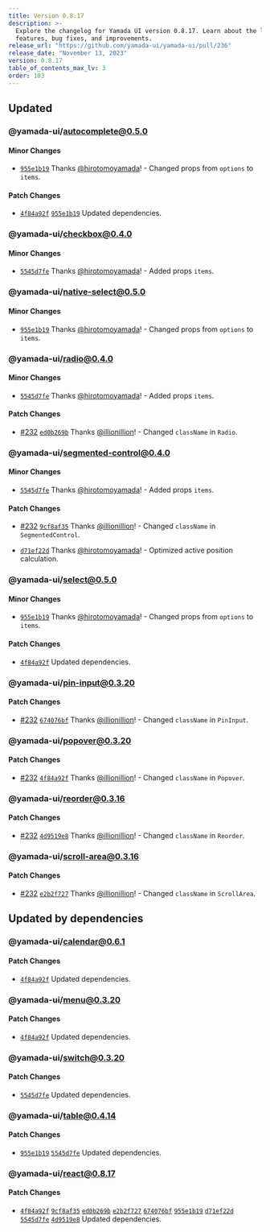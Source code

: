 ```yaml
---
title: Version 0.8.17
description: >-
  Explore the changelog for Yamada UI version 0.8.17. Learn about the latest
  features, bug fixes, and improvements.
release_url: "https://github.com/yamada-ui/yamada-ui/pull/236"
release_date: "November 13, 2023"
version: 0.8.17
table_of_contents_max_lv: 3
order: 103
---
```


## Updated

### @yamada-ui/autocomplete@0.5.0

#### Minor Changes

- [`955e1b19`](https://github.com/hirotomoyamada/yamada-ui/commit/955e1b19f847f29f8e05b14e048a8fee2277e902) Thanks [@hirotomoyamada](https://github.com/hirotomoyamada)! - Changed props from `options` to `items`.

#### Patch Changes

- [`4f84a92f`](https://github.com/hirotomoyamada/yamada-ui/commit/4f84a92f35ae9502681cad22aaf042acf5cef8f1) [`955e1b19`](https://github.com/hirotomoyamada/yamada-ui/commit/955e1b19f847f29f8e05b14e048a8fee2277e902) Updated dependencies.

### @yamada-ui/checkbox@0.4.0

#### Minor Changes

- [`5545d7fe`](https://github.com/hirotomoyamada/yamada-ui/commit/5545d7febbe0860108961b29a3a9da316692a7c3) Thanks [@hirotomoyamada](https://github.com/hirotomoyamada)! - Added props `items`.

### @yamada-ui/native-select@0.5.0

#### Minor Changes

- [`955e1b19`](https://github.com/hirotomoyamada/yamada-ui/commit/955e1b19f847f29f8e05b14e048a8fee2277e902) Thanks [@hirotomoyamada](https://github.com/hirotomoyamada)! - Changed props from `options` to `items`.

### @yamada-ui/radio@0.4.0

#### Minor Changes

- [`5545d7fe`](https://github.com/hirotomoyamada/yamada-ui/commit/5545d7febbe0860108961b29a3a9da316692a7c3) Thanks [@hirotomoyamada](https://github.com/hirotomoyamada)! - Added props `items`.

#### Patch Changes

- [#232](https://github.com/hirotomoyamada/yamada-ui/pull/232) [`ed0b269b`](https://github.com/hirotomoyamada/yamada-ui/commit/ed0b269ba91fa6760e0e12b89643adc6965647e6) Thanks [@illionillion](https://github.com/illionillion)! - Changed `className` in `Radio`.

### @yamada-ui/segmented-control@0.4.0

#### Minor Changes

- [`5545d7fe`](https://github.com/hirotomoyamada/yamada-ui/commit/5545d7febbe0860108961b29a3a9da316692a7c3) Thanks [@hirotomoyamada](https://github.com/hirotomoyamada)! - Added props `items`.

#### Patch Changes

- [#232](https://github.com/hirotomoyamada/yamada-ui/pull/232) [`9cf8af35`](https://github.com/hirotomoyamada/yamada-ui/commit/9cf8af353caed8a6d155b05612ec55fc292b691c) Thanks [@illionillion](https://github.com/illionillion)! - Changed `className` in `SegmentedControl`.

- [`d71ef22d`](https://github.com/hirotomoyamada/yamada-ui/commit/d71ef22dce20bea041276526a08c58d3f806055a) Thanks [@hirotomoyamada](https://github.com/hirotomoyamada)! - Optimized active position calculation.

### @yamada-ui/select@0.5.0

#### Minor Changes

- [`955e1b19`](https://github.com/hirotomoyamada/yamada-ui/commit/955e1b19f847f29f8e05b14e048a8fee2277e902) Thanks [@hirotomoyamada](https://github.com/hirotomoyamada)! - Changed props from `options` to `items`.

#### Patch Changes

- [`4f84a92f`](https://github.com/hirotomoyamada/yamada-ui/commit/4f84a92f35ae9502681cad22aaf042acf5cef8f1) Updated dependencies.

### @yamada-ui/pin-input@0.3.20

#### Patch Changes

- [#232](https://github.com/hirotomoyamada/yamada-ui/pull/232) [`674076bf`](https://github.com/hirotomoyamada/yamada-ui/commit/674076bf1a255ed8d0e2ade8019a1290886fc06d) Thanks [@illionillion](https://github.com/illionillion)! - Changed `className` in `PinInput`.

### @yamada-ui/popover@0.3.20

#### Patch Changes

- [#232](https://github.com/hirotomoyamada/yamada-ui/pull/232) [`4f84a92f`](https://github.com/hirotomoyamada/yamada-ui/commit/4f84a92f35ae9502681cad22aaf042acf5cef8f1) Thanks [@illionillion](https://github.com/illionillion)! - Changed `className` in `Popover`.

### @yamada-ui/reorder@0.3.16

#### Patch Changes

- [#232](https://github.com/hirotomoyamada/yamada-ui/pull/232) [`4d9519e8`](https://github.com/hirotomoyamada/yamada-ui/commit/4d9519e800146132ce3b1064656db11a5ad7bda8) Thanks [@illionillion](https://github.com/illionillion)! - Changed `className` in `Reorder`.

### @yamada-ui/scroll-area@0.3.16

#### Patch Changes

- [#232](https://github.com/hirotomoyamada/yamada-ui/pull/232) [`e2b2f727`](https://github.com/hirotomoyamada/yamada-ui/commit/e2b2f7273d1b6ae0718b8ea72554f2847a6192ae) Thanks [@illionillion](https://github.com/illionillion)! - Changed `className` in `ScrollArea`.

## Updated by dependencies

### @yamada-ui/calendar@0.6.1

#### Patch Changes

- [`4f84a92f`](https://github.com/hirotomoyamada/yamada-ui/commit/4f84a92f35ae9502681cad22aaf042acf5cef8f1) Updated dependencies.

### @yamada-ui/menu@0.3.20

#### Patch Changes

- [`4f84a92f`](https://github.com/hirotomoyamada/yamada-ui/commit/4f84a92f35ae9502681cad22aaf042acf5cef8f1) Updated dependencies.

### @yamada-ui/switch@0.3.20

#### Patch Changes

- [`5545d7fe`](https://github.com/hirotomoyamada/yamada-ui/commit/5545d7febbe0860108961b29a3a9da316692a7c3) Updated dependencies.

### @yamada-ui/table@0.4.14

#### Patch Changes

- [`955e1b19`](https://github.com/hirotomoyamada/yamada-ui/commit/955e1b19f847f29f8e05b14e048a8fee2277e902) [`5545d7fe`](https://github.com/hirotomoyamada/yamada-ui/commit/5545d7febbe0860108961b29a3a9da316692a7c3) Updated dependencies.

### @yamada-ui/react@0.8.17

#### Patch Changes

- [`4f84a92f`](https://github.com/hirotomoyamada/yamada-ui/commit/4f84a92f35ae9502681cad22aaf042acf5cef8f1) [`9cf8af35`](https://github.com/hirotomoyamada/yamada-ui/commit/9cf8af353caed8a6d155b05612ec55fc292b691c) [`ed0b269b`](https://github.com/hirotomoyamada/yamada-ui/commit/ed0b269ba91fa6760e0e12b89643adc6965647e6) [`e2b2f727`](https://github.com/hirotomoyamada/yamada-ui/commit/e2b2f7273d1b6ae0718b8ea72554f2847a6192ae) [`674076bf`](https://github.com/hirotomoyamada/yamada-ui/commit/674076bf1a255ed8d0e2ade8019a1290886fc06d) [`955e1b19`](https://github.com/hirotomoyamada/yamada-ui/commit/955e1b19f847f29f8e05b14e048a8fee2277e902) [`d71ef22d`](https://github.com/hirotomoyamada/yamada-ui/commit/d71ef22dce20bea041276526a08c58d3f806055a) [`5545d7fe`](https://github.com/hirotomoyamada/yamada-ui/commit/5545d7febbe0860108961b29a3a9da316692a7c3) [`4d9519e8`](https://github.com/hirotomoyamada/yamada-ui/commit/4d9519e800146132ce3b1064656db11a5ad7bda8) Updated dependencies.

